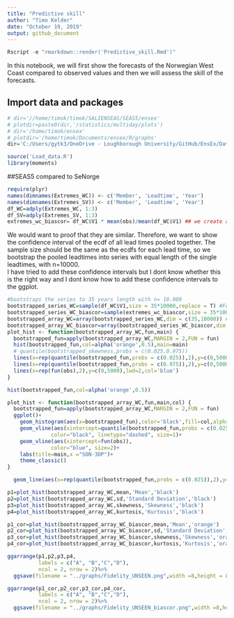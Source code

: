 ```yaml
---
title: "Predictive skill"
author: "Timo Kelder"
date: "October 19, 2019"
output: github_document 
---
```


```r
Rscript -e "rmarkdown::render('Predictive_skill.Rmd')"
```

In this notebook, we will first show the forecasts of the Norwegian West Coast compared to observed values and then we will assess the skill of the forecasts. 

## Import data and packages

```r
# dir='//home/timok/timok/SALIENSEAS/SEAS5/ensex'
# plotdir=paste0(dir,'/statistics/multiday/plots')
# dir='/home/timok/ensex'
# plotdir='/home/timok/Documents/ensex/R/graphs'
dir='C:/Users/gytk3/OneDrive - Loughborough University/GitHub/EnsEx/Data'

source('Load_data.R')
library(moments)
```

##SEAS5 compared to SeNorge

```r
require(plyr)
names(dimnames(Extremes_WC)) <- c('Member', 'Leadtime', 'Year')
names(dimnames(Extremes_SV)) <- c('Member', 'Leadtime', 'Year')
df_WC=adply(Extremes_WC, 1:3)
df_SV=adply(Extremes_SV, 1:3)
extremes_wc_biascor= df_WC$V1 * mean(obs)/mean(df_WC$V1) ## we create a mean bias corrected series  

```

We would want to proof that they are similar. Therefore, we want to show the confidence interval of the ecdf of all lead times pooled together. The sample size should be the same as the ecdfs for each lead time, so we bootstrap the pooled leadtimes into series with equal length of the single leadtimes, with n=10000.  
I have tried to add these confidence intervals but I dont know whether this is the right way and I dont know how to add these confidence intervals to the ggplot.  
```r

#bootstraps the series to 35 years length with n= 10.000 
bootstrapped_series_WC=sample(df_WC$V1,size = 35*10000,replace = T) #For WC
bootstrapped_series_WC_biascor=sample(extremes_wc_biascor,size = 35*10000,replace = T) #For WC
bootstrapped_array_WC=array(bootstrapped_series_WC,dim = c(35,10000)) #Creates an array with 10.000 series of 35 values
bootstrapped_array_WC_biascor=array(bootstrapped_series_WC_biascor,dim = c(35,10000)) #Same for the mean bias corrected series
plot_hist <- function(bootstrapped_array_WC,fun,main) {
  bootstrapped_fun=apply(bootstrapped_array_WC,MARGIN = 2,FUN = fun)
  hist(bootstrapped_fun,col=alpha('orange',0.5),main=main)
  # quantile(bootstrapped_skewness,probs = c(0.025,0.975))
  lines(x=rep(quantile(bootstrapped_fun,probs = c(0.025)),2),y=c(0,5000))
  lines(x=rep(quantile(bootstrapped_fun,probs = c(0.975)),2),y=c(0,5000))
  lines(x=rep(fun(obs),2),y=c(0,5000),lwd=2,col='blue')
}

hist(bootstrapped_fun,col=alpha('orange',0.5))

plot_hist <- function(bootstrapped_array_WC,fun,main,col) {
  bootstrapped_fun=apply(bootstrapped_array_WC,MARGIN = 2,FUN = fun)
  ggplot()+
    geom_histogram(aes(x=bootstrapped_fun),color='black',fill=col,alpha=0.5)+
    geom_vline(aes(xintercept=quantile(bootstrapped_fun,probs = c(0.025,0.975))),
              color="black", linetype="dashed", size=1)+
    geom_vline(aes(xintercept=fun(obs)),
              color="blue", size=2)+
    labs(title=main,x ="SON-3DP")+
    theme_classic()
}

  geom_line(aes(x=rep(quantile(bootstrapped_fun,probs = c(0.025)),2),y=c(0,5000)))

p1=plot_hist(bootstrapped_array_WC,mean,'Mean','black')
p2=plot_hist(bootstrapped_array_WC,sd,'Standard Deviation','black')
p3=plot_hist(bootstrapped_array_WC,skewness,'Skewness','black')
p4=plot_hist(bootstrapped_array_WC,kurtosis,'Kurtosis','black')

p1_cor=plot_hist(bootstrapped_array_WC_biascor,mean,'Mean','orange')
p2_cor=plot_hist(bootstrapped_array_WC_biascor,sd,'Standard Deviation','orange')
p3_cor=plot_hist(bootstrapped_array_WC_biascor,skewness,'Skewness','orange')
p4_cor=plot_hist(bootstrapped_array_WC_biascor,kurtosis,'Kurtosis','orange')

ggarrange(p1,p2,p3,p4,
          labels = c("A", "B","C","D"),
          ncol = 2, nrow = 2)%>% 
  ggsave(filename = "../graphs/Fidelity_UNSEEN.png",width =8,height = 8 )

ggarrange(p1_cor,p2_cor,p3_cor,p4_cor,
          labels = c("A", "B","C","D"),
          ncol = 2, nrow = 2)%>% 
  ggsave(filename = "../graphs/Fidelity_UNSEEN_biascor.png",width =8,height = 8 )

```


